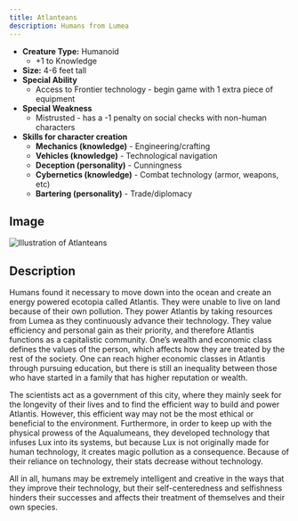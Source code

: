 ```yaml
---
title: Atlanteans
description: Humans from Lumea
---
```


- **Creature Type:** Humanoid
  - +1 to Knowledge
- **Size:** 4-6 feet tall
- **Special Ability**
  - Access to Frontier technology - begin game with 1 extra piece of equipment
- **Special Weakness**
  - Mistrusted - has a -1 penalty on social checks with non-human characters
- **Skills for character creation**
    - **Mechanics (knowledge)** - Engineering/crafting 
    - **Vehicles (knowledge)** - Technological navigation 
    - **Deception (personality)** - Cunningness 
    - **Cybernetics (knowledge)** - Combat technology (armor, weapons, etc) 
    - **Bartering (personality)** - Trade/diplomacy

## Image

![Illustration of Atlanteans](../../../assets/lumea/Aqualumean-Human.png)

## Description
Humans found it necessary to move down into the ocean and create an energy powered ecotopia called Atlantis. They were unable to live on land because of their own pollution. They power Atlantis by taking resources from Lumea as they continuously advance their technology. They value efficiency and personal gain as their priority, and therefore Atlantis  functions as a capitalistic community. One’s wealth and economic class defines the values of the person, which affects how they are treated by the rest of the society. One can reach higher economic classes in Atlantis through pursuing education, but there is still an inequality between those who have started in a family that has higher reputation or wealth. 

The scientists act as a government of this city, where they mainly seek for the longevity of their lives and to find the efficient way to build and power Atlantis. However, this efficient way may not be the most ethical or beneficial to the environment.  Furthermore, in order to keep up with the physical prowess of the Aqualumeans, they developed technology that infuses Lux into its systems, but because Lux is not originally made for human technology, it creates magic pollution as a consequence. Because of their reliance on technology, their stats decrease without technology.

All in all, humans may be extremely intelligent and creative in the ways that they improve their technology, but their self-centeredness and selfishness hinders their successes and affects their treatment of themselves and their own species. 